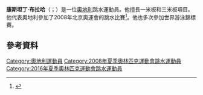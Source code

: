 '''康斯坦丁·布拉哈'''（{{lang-de|Constantin Blaha}}；{{bd|1987年|12月1日}}）是一位[[奧地利|奧地利]]跳水運動員。他擅長一米板和三米板項目。他代表奧地利參加了2008年北京奧運會的跳水比賽<ref>{{Cite web|url=http://sports.espn.go.com/oly/summer08/results?discId=16|title=2008 Summer Olympics Results - Diving|publisher=[[ESPN|ESPN]]|date=19 August 2008|accessdate=15 August 2012|archive-date=2015-11-20|archive-url=https://web.archive.org/web/20151120052110/http://sports.espn.go.com/oly/summer08/results?discId=16}}</ref>。他也多次參加世界游泳錦標賽。

==參考資料==
{{Reflist}}
{{DEFAULTSORT:Blaha, Constantin}}
[[Category:奧地利運動員|Category:奧地利運動員]]
[[Category:2008年夏季奧林匹克運動會跳水運動員|Category:2008年夏季奧林匹克運動會跳水運動員]]
[[Category:2016年夏季奧林匹克運動會跳水運動員|Category:2016年夏季奧林匹克運動會跳水運動員]]